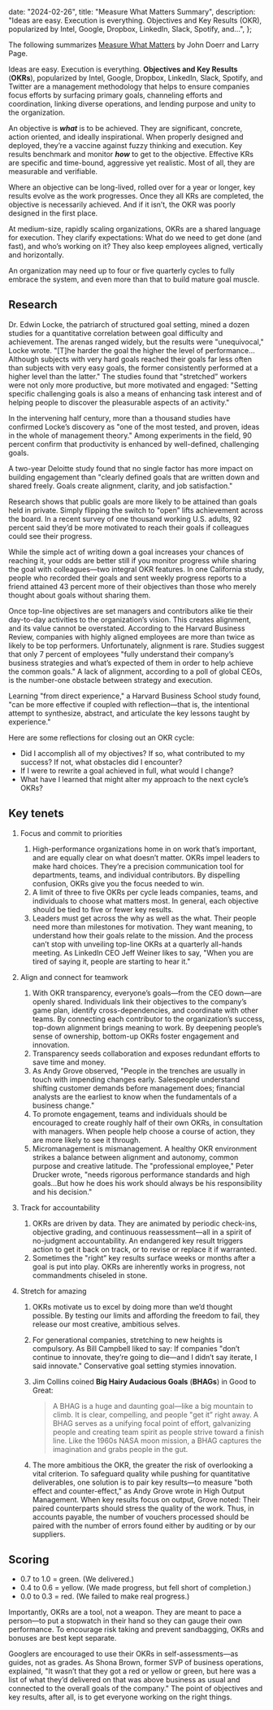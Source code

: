 
  date: "2024-02-26",
  title: "Measure What Matters Summary",
  description:
    "Ideas are easy. Execution is everything. Objectives and Key Results (OKR), popularized by Intel, Google, Dropbox, LinkedIn, Slack, Spotify, and...",
};


The following summarizes [Measure What Matters](https://www.amazon.com/Measure-What-Matters-audiobook/dp/B07BMJ4L1S) by John Doerr and Larry Page.

Ideas are easy. Execution is everything. **Objectives and Key Results** (**OKRs**), popularized by Intel, Google, Dropbox, LinkedIn, Slack, Spotify, and Twitter are a management methodology that helps to ensure companies focus efforts by surfacing primary goals, channeling efforts and coordination, linking diverse operations, and lending purpose and unity to the organization.

An objective is **_what_** is to be achieved. They are significant, concrete, action oriented, and ideally inspirational. When properly designed and deployed, they’re a vaccine against fuzzy thinking and execution. Key results benchmark and monitor **_how_** to get to the objective. Effective KRs are specific and time-bound, aggressive yet realistic. Most of all, they are measurable and verifiable.

Where an objective can be long-lived, rolled over for a year or longer, key results evolve as the work progresses. Once they all KRs are completed, the objective is necessarily achieved. And if it isn’t, the OKR was poorly designed in the first place.

At medium-size, rapidly scaling organizations, OKRs are a shared language for execution. They clarify expectations: What do we need to get done (and fast), and who’s working on it? They also keep employees aligned, vertically and horizontally.

An organization may need up to four or five quarterly cycles to fully embrace the system, and even more than that to build mature goal muscle.

## Research

Dr. Edwin Locke, the patriarch of structured goal setting, mined a dozen studies for a quantitative correlation between goal difficulty and achievement. The arenas ranged widely, but the results were "unequivocal," Locke wrote. "[T]he harder the goal the higher the level of performance…Although subjects with very hard goals reached their goals far less often than subjects with very easy goals, the former consistently performed at a higher level than the latter." The studies found that "stretched” workers were not only more productive, but more motivated and engaged: "Setting specific challenging goals is also a means of enhancing task interest and of helping people to discover the pleasurable aspects of an activity."

In the intervening half century, more than a thousand studies have confirmed Locke’s discovery as "one of the most tested, and proven, ideas in the whole of management theory." Among experiments in the field, 90 percent confirm that productivity is enhanced by well-defined, challenging goals.

A two-year Deloitte study found that no single factor has more impact on building engagement than "clearly defined goals that are written down and shared freely. Goals create alignment, clarity, and job satisfaction."

Research shows that public goals are more likely to be attained than goals held in private. Simply flipping the switch to "open” lifts achievement across the board. In a recent survey of one thousand working U.S. adults, 92 percent said they’d be more motivated to reach their goals if colleagues could see their progress.

While the simple act of writing down a goal increases your chances of reaching it, your odds are better still if you monitor progress while sharing the goal with colleagues—two integral OKR features. In one California study, people who recorded their goals and sent weekly progress reports to a friend attained 43 percent more of their objectives than those who merely thought about goals without sharing them.

Once top-line objectives are set managers and contributors alike tie their day-to-day activities to the organization’s vision. This creates alignment, and its value cannot be overstated. According to the Harvard Business Review, companies with highly aligned employees are more than twice as likely to be top performers. Unfortunately, alignment is rare. Studies suggest that only 7 percent of employees "fully understand their company’s business strategies and what’s expected of them in order to help achieve the common goals." A lack of alignment, according to a poll of global CEOs, is the number-one obstacle between strategy and execution.

Learning "from direct experience," a Harvard Business School study found, "can be more effective if coupled with reflection—that is, the intentional attempt to synthesize, abstract, and articulate the key lessons taught by experience."

Here are some reflections for closing out an OKR cycle:

- Did I accomplish all of my objectives? If so, what contributed to my success? If not, what obstacles did I encounter?
- If I were to rewrite a goal achieved in full, what would I change?
- What have I learned that might alter my approach to the next cycle’s OKRs?

## Key tenets

1. Focus and commit to priorities
   1. High-performance organizations home in on work that’s important, and are equally clear on what doesn’t matter. OKRs impel leaders to make hard choices. They’re a precision communication tool for departments, teams, and individual contributors. By dispelling confusion, OKRs give you the focus needed to win.
   2. A limit of three to five OKRs per cycle leads companies, teams, and individuals to choose what matters most. In general, each objective should be tied to five or fewer key results.
   3. Leaders must get across the why as well as the what. Their people need more than milestones for motivation. They want meaning, to understand how their goals relate to the mission. And the process can’t stop with unveiling top-line OKRs at a quarterly all-hands meeting. As LinkedIn CEO Jeff Weiner likes to say, "When you are tired of saying it, people are starting to hear it."
2. Align and connect for teamwork
   1. With OKR transparency, everyone’s goals—from the CEO down—are openly shared. Individuals link their objectives to the company’s game plan, identify cross-dependencies, and coordinate with other teams. By connecting each contributor to the organization’s success, top-down alignment brings meaning to work. By deepening people’s sense of ownership, bottom-up OKRs foster engagement and innovation.
   2. Transparency seeds collaboration and exposes redundant efforts to save time and money.
   3. As Andy Grove observed, "People in the trenches are usually in touch with impending changes early. Salespeople understand shifting customer demands before management does; financial analysts are the earliest to know when the fundamentals of a business change."
   4. To promote engagement, teams and individuals should be encouraged to create roughly half of their own OKRs, in consultation with managers. When people help choose a course of action, they are more likely to see it through.
   5. Micromanagement is mismanagement. A healthy OKR environment strikes a balance between alignment and autonomy, common purpose and creative latitude. The "professional employee," Peter Drucker wrote, "needs rigorous performance standards and high goals…But how he does his work should always be his responsibility and his decision."
3. Track for accountability
   1. OKRs are driven by data. They are animated by periodic check-ins, objective grading, and continuous reassessment—all in a spirit of no-judgment accountability. An endangered key result triggers action to get it back on track, or to revise or replace it if warranted.
   2. Sometimes the "right” key results surface weeks or months after a goal is put into play. OKRs are inherently works in progress, not commandments chiseled in stone.
4. Stretch for amazing

   1. OKRs motivate us to excel by doing more than we’d thought possible. By testing our limits and affording the freedom to fail, they release our most creative, ambitious selves.
   2. For generational companies, stretching to new heights is compulsory. As Bill Campbell liked to say: If companies "don’t continue to innovate, they’re going to die—and I didn’t say iterate, I said innovate." Conservative goal setting stymies innovation.
   3. Jim Collins coined **Big Hairy Audacious Goals** (**BHAGs**) in Good to Great:

      > A BHAG is a huge and daunting goal—like a big mountain to climb. It is clear, compelling, and people "get it” right away. A BHAG serves as a unifying focal point of effort, galvanizing people and creating team spirit as people strive toward a finish line. Like the 1960s NASA moon mission, a BHAG captures the imagination and grabs people in the gut.

   4. The more ambitious the OKR, the greater the risk of overlooking a vital criterion. To safeguard quality while pushing for quantitative deliverables, one solution is to pair key results—to measure "both effect and counter-effect," as Andy Grove wrote in High Output Management. When key results focus on output, Grove noted: Their paired counterparts should stress the quality of the work. Thus, in accounts payable, the number of vouchers processed should be paired with the number of errors found either by auditing or by our suppliers.

## Scoring

- 0.7 to 1.0 = green. (We delivered.)
- 0.4 to 0.6 = yellow. (We made progress, but fell short of completion.)
- 0.0 to 0.3 = red. (We failed to make real progress.)

Importantly, OKRs are a tool, not a weapon. They are meant to pace a person—to put a stopwatch in their hand so they can gauge their own performance. To encourage risk taking and prevent sandbagging, OKRs and bonuses are best kept separate.

Googlers are encouraged to use their OKRs in self-assessments—as guides, not as grades. As Shona Brown, former SVP of business operations, explained, "It wasn’t that they got a red or yellow or green, but here was a list of what they’d delivered on that was above business as usual and connected to the overall goals of the company." The point of objectives and key results, after all, is to get everyone working on the right things.
